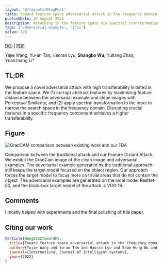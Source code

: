 ```yaml
---
layout: '@/layouts/BlogPost'
title: Toward feature space adversarial attack in the frequency domain
publishDate: 29 August 2022
description: Attacking in the feature space via spectral transformation.
tags: ['adversarial example', 'ijis']
value: 128
---
```



[DOI](https://doi.org/10.1002/int.23031) | [PDF](https://onlinelibrary.wiley.com/doi/epdf/10.1002/int.23031)

Yajie Wang, Yu-an Tan, Haoran Lyu, **Shangbo Wu**, Yuhang Zhao, Yuanzhang Li†

## TL;DR

We propose a novel adversarial attack with high transferability initiated in the feature space. We (1) corrupt abstract features by maximizing feature distance between the adversarial example and clean images with Perceptual Similarity, and (2) apply spectral transformation to the input to narrow the search space in the frequency domain. Disrupting crucial features in a specific frequency component achieves a higher transferability.

## Figure

<Image src="/images/feature.jpg" alt="GradCAM comparison between existing work and our FDA" width={1100} height={394} />

Comparison between the traditional attack and our Feature Distant Attack. We exhibit the GradCam image of the clean image and adversarial examples. The adversarial example generated by the traditional approach still keeps the target model focused on the object region. Our approach forces the target model to focus more on trivial areas that do not contain the object. The adversarial examples are generated on the local model ResNet‐50, and the black‐box target model of the attack is VGG‐16.

## Comments

I mostly *helped* with experiments and the final polishing of this paper.

## Citing our work

```bibtex
@article{Wang2022TowardFS,
  title={Toward feature space adversarial attack in the frequency domain},
  author={Yajie Wang and Yu-an Tan and Haoran Lyu and Shan-Hung Wu and Yuhang Zhao and Yuanzhang Li},
  journal={International Journal of Intelligent Systems},
  year={2022}
}
```
